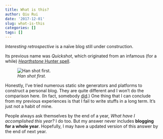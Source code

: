 ```yaml
---
title: What is this?
author: Qiu Rui
date: '2017-12-01'
slug: what-is-this
categories: []
tags: []
---
```


_Interesting retrospective_ is a naïve blog still under construction.

Its previous name was _Quickshot_, which originated from an infamous (for a while) [_Hearthstone_ Hunter spell](https://hearthstone.huijiwiki.com/wiki/%E5%BF%AB%E9%80%9F%E5%B0%84%E5%87%BB).

![*Han shot first.*](https://gamepedia.cursecdn.com/hearthstone_gamepedia/9/9c/Quick_Shot%2814459%29_Gold.png?version=e4cd3e0289f02134f366e4a9569dd3f1)

Honestly, I've tried numerous static site generators and platforms to construct a personal blog. They are quite different and I won't do the comparison here. (In fact, somebody [did](https://www.staticgen.com/).) One thing that I can conclude from my previous experiences is that I fail to write stuffs in a long term. It's just not a habit of mine.

People always ask themselves by the end of a year, _What have I accomplished this year?_ I do too. But my answer never includes **blogging for a whole year**. Hopefully, I may have a updated version of this answer by the end of next year.
